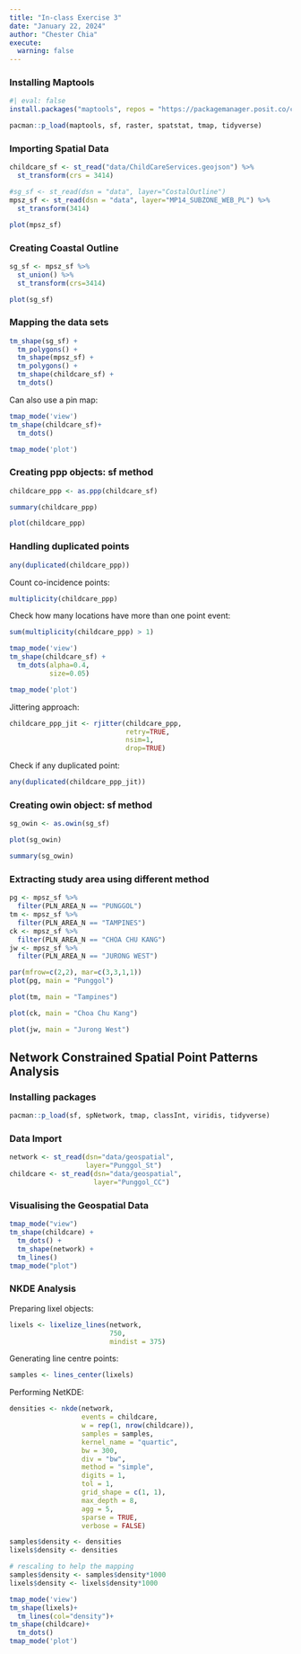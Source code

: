 ```yaml
---
title: "In-class Exercise 3"
date: "January 22, 2024"
author: "Chester Chia"
execute:
  warning: false
---
```


### Installing Maptools

```r
#| eval: false
install.packages("maptools", repos = "https://packagemanager.posit.co/cran/2023-10-13")
```

```r
pacman::p_load(maptools, sf, raster, spatstat, tmap, tidyverse)
```

### Importing Spatial Data

```r
childcare_sf <- st_read("data/ChildCareServices.geojson") %>%
  st_transform(crs = 3414)
```

```r
#sg_sf <- st_read(dsn = "data", layer="CostalOutline")
mpsz_sf <- st_read(dsn = "data", layer="MP14_SUBZONE_WEB_PL") %>%
  st_transform(3414)
```

```r
plot(mpsz_sf)
```

### Creating Coastal Outline

```r
sg_sf <- mpsz_sf %>%
  st_union() %>%
  st_transform(crs=3414)
```

```r
plot(sg_sf)
```

### Mapping the data sets

```r
tm_shape(sg_sf) +
  tm_polygons() +
  tm_shape(mpsz_sf) +
  tm_polygons() +
  tm_shape(childcare_sf) +
  tm_dots()
```

Can also use a pin map:

```r
tmap_mode('view')
tm_shape(childcare_sf)+
  tm_dots()
```

```r
tmap_mode('plot')
```

### Creating ppp objects: sf method

```r
childcare_ppp <- as.ppp(childcare_sf)
```

```r
summary(childcare_ppp)
```

```r
plot(childcare_ppp)
```

### Handling duplicated points

```r
any(duplicated(childcare_ppp))
```

Count co-incidence points:

```r
multiplicity(childcare_ppp)
```

Check how many locations have more than one point event:

```r
sum(multiplicity(childcare_ppp) > 1)
```

```r
tmap_mode('view')
tm_shape(childcare_sf) +
  tm_dots(alpha=0.4, 
          size=0.05)
```

```r
tmap_mode('plot')
```

Jittering approach:

```r
childcare_ppp_jit <- rjitter(childcare_ppp, 
                             retry=TRUE, 
                             nsim=1, 
                             drop=TRUE)
```

Check if any duplicated point:

```r
any(duplicated(childcare_ppp_jit))
```

### Creating owin object: sf method

```r
sg_owin <- as.owin(sg_sf)
```

```r
plot(sg_owin)
```

```r
summary(sg_owin)
```

### Extracting study area using different method

```r
pg <- mpsz_sf %>%
  filter(PLN_AREA_N == "PUNGGOL")
tm <- mpsz_sf %>%
  filter(PLN_AREA_N == "TAMPINES")
ck <- mpsz_sf %>%
  filter(PLN_AREA_N == "CHOA CHU KANG")
jw <- mpsz_sf %>%
  filter(PLN_AREA_N == "JURONG WEST")
```

```r
par(mfrow=c(2,2), mar=c(3,3,1,1))
plot(pg, main = "Punggol")
```

```r
plot(tm, main = "Tampines")
```

```r
plot(ck, main = "Choa Chu Kang")
```

```r
plot(jw, main = "Jurong West")
```

## Network Constrained Spatial Point Patterns Analysis

### Installing packages

```r
pacman::p_load(sf, spNetwork, tmap, classInt, viridis, tidyverse)
```

### Data Import

```r
network <- st_read(dsn="data/geospatial",
                   layer="Punggol_St")
childcare <- st_read(dsn="data/geospatial",
                     layer="Punggol_CC")
```

### Visualising the Geospatial Data

```r
tmap_mode("view")
tm_shape(childcare) +
  tm_dots() +
  tm_shape(network) +
  tm_lines()
tmap_mode("plot")
```

### NKDE Analysis

Preparing lixel objects:

```r
lixels <- lixelize_lines(network,
                         750,
                         mindist = 375)
```

Generating line centre points:

```r
samples <- lines_center(lixels)
```

Performing NetKDE:

```r
densities <- nkde(network,
                  events = childcare,
                  w = rep(1, nrow(childcare)),
                  samples = samples,
                  kernel_name = "quartic",
                  bw = 300,
                  div = "bw",
                  method = "simple",
                  digits = 1,
                  tol = 1,
                  grid_shape = c(1, 1),
                  max_depth = 8,
                  agg = 5,
                  sparse = TRUE,
                  verbose = FALSE)
```

```r
samples$density <- densities
lixels$density <- densities
```

```r
# rescaling to help the mapping
samples$density <- samples$density*1000
lixels$density <- lixels$density*1000
```

```r
tmap_mode('view')
tm_shape(lixels)+
  tm_lines(col="density")+
tm_shape(childcare)+
  tm_dots()
tmap_mode('plot')
```

